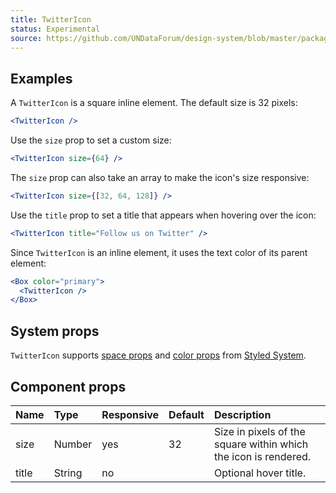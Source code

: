 ```yaml
---
title: TwitterIcon
status: Experimental
source: https://github.com/UNDataForum/design-system/blob/master/packages/components/src/twitter-icon.js
---
```


## Examples

A `TwitterIcon` is a square inline element. The default size is 32 pixels:

```jsx live
<TwitterIcon />
```

Use the `size` prop to set a custom size:

```jsx live
<TwitterIcon size={64} />
```

The `size` prop can also take an array to make the icon's size responsive:

```jsx live
<TwitterIcon size={[32, 64, 128]} />
```

Use the `title` prop to set a title that appears when hovering over the icon:

```jsx live
<TwitterIcon title="Follow us on Twitter" />
```

Since `TwitterIcon` is an inline element, it uses the text color of its parent
element:

```jsx live
<Box color="primary">
  <TwitterIcon />
</Box>
```

## System props

`TwitterIcon` supports [space props](https://styled-system.com/api#space) and
[color props](https://styled-system.com/api#color) from
[Styled System](https://styled-system.com/).

## Component props

| Name  | Type   | Responsive | Default | Description                                                     |
| :---- | :----- | :--------- | :------ | :-------------------------------------------------------------- |
| size  | Number | yes        | 32      | Size in pixels of the square within which the icon is rendered. |
| title | String | no         |         | Optional hover title.                                           |
